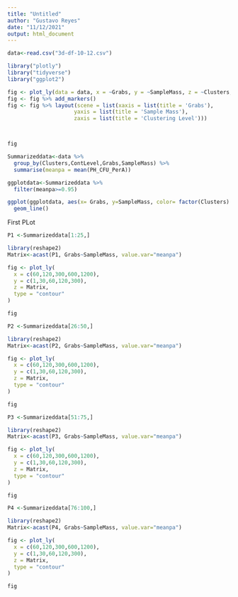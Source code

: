 ```yaml
---
title: "Untitled"
author: "Gustavo Reyes"
date: "11/12/2021"
output: html_document
---
```



```r
data<-read.csv("3d-df-10-12.csv")
```

```r
library("plotly")
library("tidyverse")
library("ggplot2")
```

```r

fig <- plot_ly(data = data, x = ~Grabs, y = ~SampleMass, z = ~Clusters, color = ~PH_CFU_PerA)
fig <- fig %>% add_markers()
fig <- fig %>% layout(scene = list(xaxis = list(title = 'Grabs'),
                     yaxis = list(title = 'Sample Mass'),
                     zaxis = list(title = 'Clustering Level')))



fig
```

```r
Summarizeddata<-data %>% 
  group_by(Clusters,ContLevel,Grabs,SampleMass) %>% 
  summarise(meanpa = mean(PH_CFU_PerA))

```



```r
ggplotdata<-Summarizeddata %>% 
  filter(meanpa>=0.95)
```

```r
ggplot(ggplotdata, aes(x= Grabs, y=SampleMass, color= factor(Clusters) ))+
  geom_line()
```




First PLot
```r
P1 <-Summarizeddata[1:25,]

library(reshape2)
Matrix<-acast(P1, Grabs~SampleMass, value.var="meanpa")

fig <- plot_ly(
  x = c(60,120,300,600,1200), 
  y = c(1,30,60,120,300), 
  z = Matrix,
  type = "contour" 
)

fig

```

```r
P2 <-Summarizeddata[26:50,]

library(reshape2)
Matrix<-acast(P2, Grabs~SampleMass, value.var="meanpa")

fig <- plot_ly(
  x = c(60,120,300,600,1200), 
  y = c(1,30,60,120,300), 
  z = Matrix,
  type = "contour" 
)

fig
```

```r
P3 <-Summarizeddata[51:75,]

library(reshape2)
Matrix<-acast(P3, Grabs~SampleMass, value.var="meanpa")

fig <- plot_ly(
  x = c(60,120,300,600,1200), 
  y = c(1,30,60,120,300), 
  z = Matrix,
  type = "contour" 
)

fig
```


```r
P4 <-Summarizeddata[76:100,]

library(reshape2)
Matrix<-acast(P4, Grabs~SampleMass, value.var="meanpa")

fig <- plot_ly(
  x = c(60,120,300,600,1200), 
  y = c(1,30,60,120,300), 
  z = Matrix,
  type = "contour" 
)

fig
```

